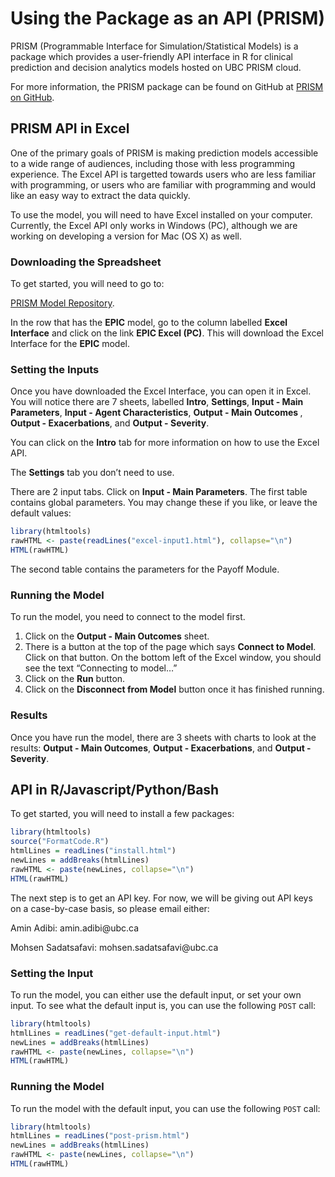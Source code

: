 
# Using the Package as an API (PRISM)

PRISM (Programmable Interface for Simulation/Statistical Models) is a package which provides a user-friendly API interface in R for clinical prediction and decision analytics models hosted on UBC PRISM cloud.

For more information, the PRISM package can be found on GitHub at [PRISM on  GitHub](https://github.com/resplab/prism).

## PRISM API in Excel {#api-in-excel}

One of the primary goals of PRISM is making prediction models accessible to a wide range of audiences, including those with less programming experience. The Excel API is targetted towards users who are less familiar with programming, or users who are familiar with programming and would like an easy way to extract the data quickly. 

To use the model, you will need to have Excel installed on your computer. Currently, the Excel API only works in Windows (PC), although we are working on developing a version for Mac (OS X) as well.

### Downloading the Spreadsheet {-}

To get started, you will need to go to: 

[PRISM Model Repository](http://resp.core.ubc.ca/ipress/prism). 

In the row that has the **EPIC** model, go to the column labelled **Excel Interface** and click on the link **EPIC Excel (PC)**. This will download the Excel Interface for the **EPIC** model. 

### Setting the Inputs {-}

Once you have downloaded the Excel Interface, you can open it in Excel. You will notice there are 7 sheets, labelled **Intro**, **Settings**, **Input - Main Parameters**, **Input - Agent Characteristics**, **Output - Main Outcomes **, **Output - Exacerbations**, and **Output - Severity**. 

You can click on the **Intro** tab for more information on how to use the Excel API.

The **Settings** tab you don't need to use.

There are 2 input tabs. Click on **Input - Main Parameters**. The first table contains global parameters. You may change these if you like, or leave the default values: 

```r
library(htmltools)
rawHTML <- paste(readLines("excel-input1.html"), collapse="\n")
HTML(rawHTML)
```

The second table contains the parameters for the Payoff Module. 

### Running the Model {-}

To run the model, you need to connect to the model first. 

1. Click on the **Output - Main Outcomes** sheet. 
2. There is a button at the top of the page which says **Connect to Model**. Click on that button. On the bottom left of the Excel window, you should see the text "Connecting to model..."
3. Click on the **Run** button.
4. Click on the **Disconnect from Model** button once it has finished running.

### Results {-}

Once you have run the model, there are 3 sheets with charts to look at the results: **Output - Main Outcomes**, **Output - Exacerbations**, and **Output - Severity**. 

## API in R/Javascript/Python/Bash

To get started, you will need to install a few packages:

```r
library(htmltools)
source("FormatCode.R")
htmlLines = readLines("install.html")
newLines = addBreaks(htmlLines)
rawHTML <- paste(newLines, collapse="\n")
HTML(rawHTML)
```

The next step is to get an API key. For now, we will be giving out API keys on a case-by-case basis, so please email either:

Amin Adibi: amin.adibi@ubc.ca 

Mohsen Sadatsafavi: mohsen.sadatsafavi@ubc.ca

### Setting the Input {-}

To run the model, you can either use the default input, or set your own input. To see what the default input is, you can use the following `POST` call:

```r
library(htmltools)
htmlLines = readLines("get-default-input.html")
newLines = addBreaks(htmlLines)
rawHTML <- paste(newLines, collapse="\n")
HTML(rawHTML)
```


### Running the Model {-}

To run the model with the default input, you can use the following `POST` call:

```r
library(htmltools)
htmlLines = readLines("post-prism.html")
newLines = addBreaks(htmlLines)
rawHTML <- paste(newLines, collapse="\n")
HTML(rawHTML)
```


